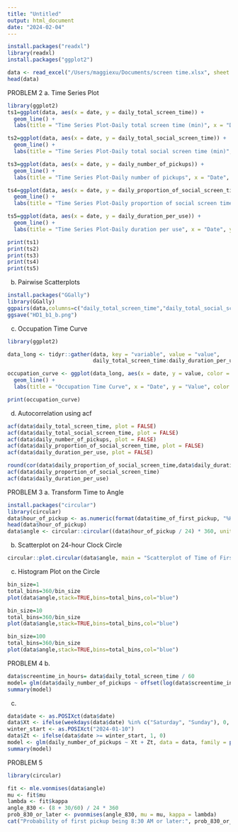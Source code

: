 ```yaml
---
title: "Untitled"
output: html_document
date: "2024-02-04"
---
```


```r
install.packages("readxl")
library(readxl)
install.packages("ggplot2")

data <- read_excel("/Users/maggiexu/Documents/screen time.xlsx", sheet = "Sheet1")
head(data)
```
PROBLEM 2
a. Time Series Plot
```r
library(ggplot2)
ts1=ggplot(data, aes(x = date, y = daily_total_screen_time)) +
  geom_line() +
  labs(title = "Time Series Plot-Daily total screen time (min)", x = "Date", y = "Daily total screen time (min)")

ts2=ggplot(data, aes(x = date, y = daily_total_social_screen_time)) +
  geom_line() +
  labs(title = "Time Series Plot-Daily total social screen time (min)", x = "Date", y = "Daily total social screen time (min)")

ts3=ggplot(data, aes(x = date, y = daily_number_of_pickups)) +
  geom_line() +
  labs(title = "Time Series Plot-Daily number of pickups", x = "Date", y = "Daily number of pickups")

ts4=ggplot(data, aes(x = date, y = daily_proportion_of_social_screen_time)) +
  geom_line() +
  labs(title = "Time Series Plot-Daily proportion of social screen time", x = "Date", y = "Daily proportion of social screen time")

ts5=ggplot(data, aes(x = date, y = daily_duration_per_use)) +
  geom_line() +
  labs(title = "Time Series Plot-Daily duration per use", x = "Date", y = "Daily duration per use")

print(ts1)
print(ts2)
print(ts3)
print(ts4)
print(ts5)
```

b. Pairwise Scatterplots
```r
install.packages("GGally")
library(GGally)
ggpairs(data,columns=c("daily_total_screen_time","daily_total_social_screen_time","daily_number_of_pickups"),columnLabels=c("daily_total_screen_time","daily_total_social_screen_time","daily_number_of_pickups")+theme_bw())
ggsave("HD1_b1_b.png")
```
c. Occupation Time Curve
```r
library(ggplot2)

data_long <- tidyr::gather(data, key = "variable", value = "value", 
                           daily_total_screen_time:daily_duration_per_use)

occupation_curve <- ggplot(data_long, aes(x = date, y = value, color = variable)) +
  geom_line() +
  labs(title = "Occupation Time Curve", x = "Date", y = "Value", color = "Variable")

print(occupation_curve)
```

d. Autocorrelation using acf
```r
acf(data$daily_total_screen_time, plot = FALSE)
acf(data$daily_total_social_screen_time, plot = FALSE)
acf(data$daily_number_of_pickups, plot = FALSE)
acf(data$daily_proportion_of_social_screen_time, plot = FALSE)
acf(data$daily_duration_per_use, plot = FALSE)

round(cor(data$daily_proportion_of_social_screen_time,data$daily_duration_per_use))
acf(data$daily_proportion_of_social_screen_time)
acf(data$daily_duration_per_use)

```

PROBLEM 3
a. Transform Time to Angle
```r
install.packages("circular")
library(circular)
data$hour_of_pickup <- as.numeric(format(data$time_of_first_pickup, "%H"))
head(data$hour_of_pickup)
data$angle <- circular::circular((data$hour_of_pickup / 24) * 360, units = "degrees")

```
b. Scatterplot on 24-hour Clock Circle
```r
circular::plot.circular(data$angle, main = "Scatterplot of Time of First Pickup", col = "blue", border = "black")

```
c. Histogram Plot on the Circle
```r
bin_size=1
total_bins=360/bin_size
plot(data$angle,stack=TRUE,bins=total_bins,col="blue")

bin_size=10
total_bins=360/bin_size
plot(data$angle,stack=TRUE,bins=total_bins,col="blue")

bin_size=100
total_bins=360/bin_size
plot(data$angle,stack=TRUE,bins=total_bins,col="blue")

```

PROBLEM 4
b.
```r
data$screentime_in_hours= data$daily_total_screen_time / 60
model= glm(data$daily_number_of_pickups ~ offset(log(data$screentime_in_hours)), family = poisson, data = data)
summary(model)
```
c.
```r
data$date <- as.POSIXct(data$date)
data$Xt <- ifelse(weekdays(data$date) %in% c("Saturday", "Sunday"), 0, 1)
winter_start <- as.POSIXct("2024-01-10") 
data$Zt <- ifelse(data$date >= winter_start, 1, 0)
model <- glm(daily_number_of_pickups ~ Xt + Zt, data = data, family = poisson(link = "log"))
summary(model)
```
PROBLEM 5
```r

library(circular)

fit <- mle.vonmises(data$angle)
mu <- fit$mu
lambda <- fit$kappa
angle_830 <- (8 + 30/60) / 24 * 360 
prob_830_or_later <- pvonmises(angle_830, mu = mu, kappa = lambda)
cat("Probability of first pickup being 8:30 AM or later:", prob_830_or_later, "\n")
```


